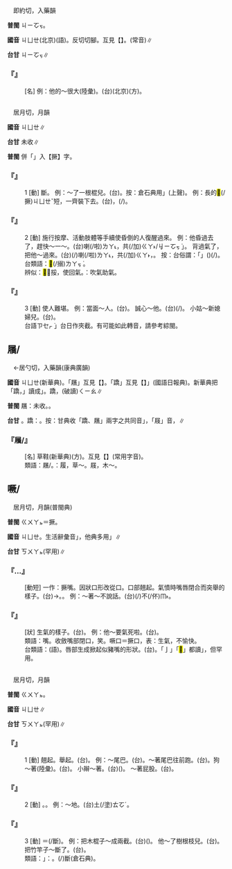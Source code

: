 
=={{ruby|爵|ㄐㄩㄝ}}==

　即約切，入藥韻{{ruby|＝|ㄐㄩㄝˊ}}

'''普閩''' <rt>ㄐㄧㆦㆶ</rt>。

'''國音''' <rt>ㄐㄩㄝ</rt>(北京)(語)。反切切腳。互見【{{ruby|爵|ㄐㄩㄝˊ}}】。(常音){{ruby|(文)|ㄐㄩㄝˊ}}∥

'''台甘''' <rt>ㄐㄧㆦㆶ</rt>∥

    

==='''『{{ruby|爵|ㄐㄩㄝ}}{{ruby|兒|ㄦ}}』'''===
: [名] 例：他的～很大(陸彙)。(台){{ruby|伊|ㄧ}}{{ruby|丌|ㆤ}}{{ruby|官|ㄍㄨㆩ}}{{ruby|爵|ㄐㄧㆦㆶ}}{{ruby|誠|ㄐㄧㆩˊ}}{{ruby|大|ㄉㄨㄚ˫}}(北京)(方)。
    

=={{ruby|<mark>&#xf945a;</mark>|ㄐㄩㄝ}}==

　居月切，月韻

'''國音''' <rt>ㄐㄩㄝ</rt>∥

'''台甘''' 未收∥

'''普閩''' 併「{{ruby|<mark>&#xf945a;</mark>|ㄐㄩㄝ}}」入【撅】字。

    

==='''『{{ruby|<mark>&#xf945a;</mark>|ㄐㄩㄝ}}』'''===
:1  [動] {{ruby|折|ㄓㄜˊ}}斷。 例：～了一根棍兒。(台){{ruby|( )|ㄅㄧㄚㆶ ͘}}{{ruby|一|ㄐㄧㆵ ͘}}{{ruby|下|·ㆤ˫}}{{ruby|遏|ㄚㆵ}}{{ruby|折|ㄐㄧㆷ ͘}}{{ruby|一|ㄐㄧㆵ ͘}}{{ruby|枝|ㄧㆵ}}{{ruby|棍|ㄍㄨㄣ˪}}{{ruby|仔|ㄚ}}。按：倉石典用{{ruby|「|ㄐㄩㄝˇ}}」(上聲)。 例：長的<mark>&#xf945a;</mark>(/撅)<rt>ㄐㄩㄝˇ</rt>短，一齊裝下去。(台){{ruby|長|ㄉㆭˊ}}{{ruby|丌|ㆤ}}{{ruby|遏|ㄚㆵ}}{{ruby|折|ㄐㄧㆷ ͘}}，{{ruby|做|ㄗㄨㆤ˪/ㄗㄜ˪}}{{ruby|夥|ㄏㆤˋ/ㄏㄨㆤˋ}}{{ruby|裝|ㄗㆭ}}(/{{ruby|貯|ㄉㆤˋ}}){{ruby|落|ㄌㄜㆷ ͘}}{{ruby|去|·ㄎㄧ˪}}。
    

==='''『{{ruby|<mark>&#xf945a;</mark>|ㄐㄩㄝ}}』'''===
:2  [動] 施行按摩、活動肢體等手續使昏倒的人復醒過來。 例：他昏過去了，趕快～一～。(台){{ruby|伊|ㄧ}}{{ruby|暈|ㄏㄨㄣ˫}}{{ruby|去|ㄎㄧ˪}}喇(/啦)<rt>ㄌㄚ˪</rt>，{{ruby|趕|ㄍㄨㆩˋ}}{{ruby|緊|ㄍㄧㄣˋ}}共(/加)<rt>ㄍㄚ˫</rt>{{ruby|掠|ㄌㄧㄚㆷ ͘}}{{ruby|掠|ㄌㄧㄚㆷ ͘}}{{ruby|搦|ㄌㄧㆦㆶ ͘}}{{ruby|搦|ㄌㄧㆦㆶ ͘}}/{{ruby|「|ㆢㄧㆦㆶ ͘}}<rt>ㆢㄧㆦㆶ ͘</rt>」{{ruby|咧|ㄌㆤ˪}}。 背過氣了，把他～過來。(台){{ruby|暈|ㄏㄨㄣ˫}}(/{{ruby|昏|ㄏㄨㄣ}}){{ruby|去|ㄎㄧ˪}}喇(/啦)<rt>ㄌㄚ˪</rt>，共(/加)<rt>ㄍㄚ˫</rt>{{ruby|伊|ㄧ}}{{ruby|掠|ㄌㄧㄚㆷ ͘}}{{ruby|痧|ㄙㄨㄚ}}{{ruby|筋|ㄍㄨㄣ/ㄍㄧㄣ}}，{{ruby|打|ㄆㄚㆷ}}{{ruby|捋|ㄌㄨㄚㆷ ͘}}{{ruby|付|ㄏㆦ˫}}{{ruby|伊|ㄧ}}{{ruby|醒|ㄘㆥˋ/ㄑㆪˋ}}。 按：台俗謂：「{{ruby|著|ㄉㄧㄜㆷ ͘}}{{ruby|痧|ㄙㄨㄚ}}」({{ruby|丌|ㆤ}}{{ruby|人|ㄌㄤˊ}}){{ruby|泄|ㄘㄨㄚㆷ}}{{ruby|尿|ㄌㄧㄜ˫}}{{ruby|著|ㄉㄧㄜㆷ}}(/{{ruby|都|ㄉㄜ˫}}){{ruby|好|ㄏㄜˋ}}。
:台類語：<mark>&#xffef1;</mark>(/搦)<rt>ㄌㄚㆶ ͘</rt>{{ruby|痧|ㄙㄨㄚ}}。
:
:辨似：<mark>&#xf945a;</mark>：挼，使回氣。{{ruby|吷|ㄒㄩㄝˋ}}：吹氣助氣。
:
    

==='''『{{ruby|<mark>&#xf945a;</mark>|ㄐㄩㄝ}}』'''===
:3  [動] 使人難堪。 例：當面～人。(台){{ruby|當|ㄉㆭ}}{{ruby|面|ㆠㄧㄣ˫}}{{ruby|夾|ㄎㆤㆷ}}{{ruby|截|ㄗㆤㆷ ͘}}{{ruby|人|·ㄌㄤˊ}}。 誠心～他。(台){{ruby|故|ㄍㆦ˪}}{{ruby|意|ㄧ˪}}{{ruby|<mark>&#xffa49;</mark>|ㆠㆤㆷ/ㆠㄨㆤㆷ ͘}}{{ruby|付|ㄏㆦ˫}}{{ruby|人|·ㄌㄤˊ}}{{ruby|無|ㆠㄜˊ}}{{ruby|面|ㆠㄧㄣ˫}}{{ruby|皮|ㄆㄨㆤˊ/ㄆㆤˊ}}(/{{ruby|漏|ㄌㄠ˪}}{{ruby|氣|ㄎㄨㄧ˪}})。 小姑～新媳婦兒。(台){{ruby|小|ㄒㄧㄜˋ}}{{ruby|姑|ㄍㆦ}}{{ruby|夾|ㄎㆤㆷ}}{{ruby|截|ㄗㆤㆷ ͘}}{{ruby|新|ㄒㄧㄣ}}{{ruby|婦|ㄅㄨ˫}}。
:台語{{ruby|「|ㄎㆤˋ}}<rt>ㄗㆤㆷ ͘</rt>」台日作夾截。有可能如此轉音，請參考綜閩。
:
    

==屩/{{ruby|蹻|ㄐㄩㄝ}}==

　←居勺切，入藥韻{{ruby|＝|ㄐㄩㄝˊ}}(康典廣韻)

'''國音''' <rt>ㄐㄩㄝ</rt>(新華典)。「屩」互見【{{ruby|屩|ㄐㄩㄝˊ}}】。「蹻」互見【{{ruby|蹻|ㄑㄧㄠ}}】{{ruby|「|ㄐㄧㄠˇ}}{{ruby|、|ㄐㄩㄝˊ}}」(國語日報典)。新華典把「蹻，{{ruby|屩|ㄐㄩㄝˊ}}」讀成{{ruby|「|ㄐㄩㄝ}}」。蹻，(破讀)<rt>ㄑㄧㄠ</rt>∥

'''普閩''' 屩：未收。{{ruby|蹻|ㄎㄧㄠ}}。

'''台甘''' {{ruby|(文)|ㄍㄧㆦㆶ}}{{ruby|、|ㄍㄧㆦㆶ ͘}}。蹻：{{ruby|(文)|ㄍㄧㄠˋ}}{{ruby|、|ㄍㄧㆦㆶ}}{{ruby|、|ㄎㄧㄠ}}。按：甘典收「蹻、屩」兩字之共同音{{ruby|「|ㄍㄧㆦㆶ}}」，「屐」音{{ruby|(文)|ㄍㄧㆦㆶ ͘}}{{ruby|(語)|ㄍㄧㄚㆷ ͘}}，{{ruby|木|ㆠㄚㆵ ͘}}{{ruby|屐|ㄍㄧㄚㆷ ͘}}∥

    

==='''『屩/{{ruby|蹻|ㄐㄩㄝ}}』'''===
: [名] 草鞋(新華典)(方)。互見【{{ruby|屩|ㄐㄩㄝˊ}}】(常用字音)。
:類語：屩/{{ruby|蹻|ㄐㄩㄝˊ}}。{{ruby|屨|ㄐㄩˋ}}：履，草～。屐，木～。
:
    

==噘/{{ruby|撅|ㄐㄩㄝ}}==

　居月切，月韻(普閩典)

'''普閩''' <rt>ㄍㄨㄚㆵ</rt>＝撅。

'''國音''' <rt>ㄐㄩㄝ</rt>。生活辭彙音{{ruby|「|ㄐㄩㄝˊ}}」，他典多用{{ruby|「|ㄐㄩㄝ}}」∥

'''台甘''' <rt>ㄎㄨㄚㆵ</rt>(罕用)∥

    

==='''『{{ruby|噘|ㄐㄩㄝ}}…{{ruby|嘴|ㄗㄨㄟˇ}}』'''===
: [動短] 一作：撅嘴。因狀口形改從口。口部翹起。氣憤時嘴唇閉合而突舉的樣子。(台){{ruby|閉|ㄅㄧ˪}}{{ruby|嘴|ㄘㄨㄧ˪}}→{{ruby|覕|ㆠㄧㆷ}}{{ruby|嘴|ㄘㄨㄧ˪}}。{{ruby|翹|ㄎㄧㄠ˪}}{{ruby|嘴|ㄘㄨㄧ˪}}。 例：～著～不說話。(台){{ruby|嘴|ㄘㄨㄧ˪}}{{ruby|格|ㄍㄧㆤㆶ}}{{ruby|翹|ㄎㄧㄠ˪}}{{ruby|翹|ㄎㄧㄠ˪}}(/{{ruby|嘟|ㄉㄨ˫}}{{ruby|嘟|ㄉㄨ˫}})不(/伓)<rt>ㆬ˫</rt>{{ruby|講|ㄍㆲˋ}}{{ruby|→|ㄍㆲ}}{{ruby|話|ㄨㆤ˫}}。
    

==='''『{{ruby|噘|ㄐㄩㄝ}}{{ruby|嘴|ㄗㄨㄟˇ}}{{ruby|兒|ㄦ}}』'''===
: [狀] 生氣的樣子。(台){{ruby|嘴|ㄘㄨㄧ˪}}{{ruby|仔|ㄚ}}{{ruby|翹|ㄎㄧㄠ˪}}{{ruby|翹|ㄎㄧㄠ˪}}。 例：他～要氣死啦。(台){{ruby|伊|ㄧ}}{{ruby|嘴|ㄘㄨㄧ˪}}{{ruby|仔|ㄚ}}{{ruby|翹|ㄎㄧㄠ˪}}{{ruby|翹|ㄎㄧㄠ˪}}{{ruby|活|ㄨㄚㆷ ͘}}{{ruby|<mark>&#xffa49;</mark>|ㆠㆤㆷ/ㆠㄨㆤㆷ ͘}}{{ruby|氣|ㄎㄧ˪}}{{ruby|死|·ㄒㄧˋ}}。
:類語：{{ruby|抿|ㄇㄧㄣˇ}}嘴。收斂嘴部閉口，笑。噘口＝撅口，表：生氣，不愉快。
:
:台類語：{{ruby|豬|ㄉㄨ/ㄉㄧ}}{{ruby|哥|ㄍㄜ}}{{ruby|撬|ㄍㄧㄠ˫}}(語)。唇部生成掀起似豬嘴的形狀。(台){{ruby|撠|ㄫㄧㄠㆷ}}{{ruby|嘴|ㄘㄨㄧ˪}}。「亅」「<mark>&#xf9cd3;</mark>」都讀{{ruby|「|ㄫㄧㄠㆷ}}」，但罕用。
:
    

=={{ruby|撅|ㄐㄩㄝ}}==

　居月切，月韻

'''普閩''' <rt>ㄍㄨㄚㆵ</rt>。

'''國音''' <rt>ㄐㄩㄝ</rt>∥

'''台甘''' <rt>ㄎㄨㄚㆵ</rt>(罕用)∥

    

==='''『{{ruby|撅|ㄐㄩㄝ}}』'''===
:1  [動] 翹起。舉起。(台){{ruby|翹|ㄎㄧㄠ˪}}{{ruby|起|·ㄎㄧˋ}}{{ruby|來|·ㄌㄞˊ}}。 例：～尾巴。(台){{ruby|一|ㄐㄧㆵ}}{{ruby|枝|ㄍㄧ}}{{ruby|尾|ㆠㆤˋ/ㆠㄨㆤˋ}}{{ruby|翹|ㄎㄧㄠ˪}}{{ruby|翹|ㄎㄧㄠ˪}}。～著尾巴往前跑。(台){{ruby|尾|ㆠㆤˋ/ㆠㄨㆤˋ}}{{ruby|仔|ㄚ}}{{ruby|翹|ㄎㄧㄠ˪}}{{ruby|翹|ㄎㄧㄠ˪}}{{ruby|一|ㄧㆵ}}{{ruby|直|ㄉㄧㆵ ͘}}{{ruby|走|ㄗㄠˋ}}。狗～著{{ruby|尾|ㄧˇ}}{{ruby|巴|·ㄅㄚ}}(陸彙)。(台){{ruby|狗|ㄍㄠˋ}}{{ruby|尾|ㆠㆤˋ/ㆠㄨㆤˋ}}{{ruby|翹|ㄎㄧㄠ˪}}{{ruby|翹|ㄎㄧㄠ˪}}。 小辮～著。(台){{ruby|頭|ㄊㄠˊ}}{{ruby|毛|ㄇㆦ/ㄇㆭˊ}}{{ruby|尾|ㆠㆤˋ/ㆠㄨㆤˋ}}{{ruby|仔|ㄚ}}({{ruby|辮|ㄅㆪ˫}}{{ruby|<mark>&#xffa42;</mark>|ㄍㄚㆷ}}){{ruby|翹|ㄎㄧㄠ˪}}{{ruby|翹|ㄎㄧㄠ˪}}。 ～著屁股。(台){{ruby|尻|ㄎㄚ}}{{ruby|川|ㄘㆭ}}{{ruby|斗|ㄉㄠˋ}}{{ruby|<mark>&#xf97bb;</mark>|ㄎㄧㄠ˪}}{{ruby|<mark>&#xf97bb;</mark>|ㄎㄧㄠ˪}}。
    

==='''『{{ruby|撅|ㄐㄩㄝ}}』'''===
:2  [動] {{ruby|掘|ㄐㄩㄝˊ}}。{{ruby|刨|ㄆㄠˊ}}。 例：～地。(台){{ruby|掘|ㄍㄨㆵ ͘}}土(/塗)<rt>ㄊㆦˊ</rt>。
    

==='''『{{ruby|撅|ㄐㄩㄝ}}』'''===
:3  [動] ＝{{ruby|<mark>&#xf945a;</mark>|ㄐㄩㄝ}}(/{{ruby|折|ㄓㄜˊ}}斷)。 例：把木棍子～成兩截。(台){{ruby|將|ㄐㄧㆲ}}({{ruby|一|ㄐㄧㆵ ͘}}{{ruby|枝|ㄍㄧ}}){{ruby|棍|ㄍㄨㄣ˪}}{{ruby|仔|ㄚ}}{{ruby|遏|ㄚㆵ}}{{ruby|做|ㄗㄨㆤ˪/ㄗㄜ˪}}{{ruby|兩|ㄋㆭ˫}}{{ruby|橛|ㄍㄨㆤㆷ ͘}}。 他～了樹根枝兒。(台){{ruby|伊|ㄧ}}{{ruby|遏|ㄚㆵ}}{{ruby|一|ㄐㄧㆵ ͘}}{{ruby|枝|ㄍㄧ}}{{ruby|樹|ㄑㄧㄨ˫}}{{ruby|絡|ㄌㆤ}}。 把竹竿子～斷了。(台){{ruby|竹|ㄉㄧㆤㆶ}}{{ruby|篙|ㄍㄜ}}{{ruby|遏|ㄚㆵ}}{{ruby|折|ㄐㄧㆷ ͘}}{{ruby|去|ㄎㄧ˪}}。
:類語：{{ruby|「|ㄐㄩㄝ}}」：{{ruby|折|ㄓㄜˊ}}{{ruby|折|ㄓㄜˊ}}。{{ruby|撅|ㄐㄩㄝˇ}}(/{{ruby|<mark>&#xf945a;</mark>|ㄐㄩㄝ}})斷(倉石典)。
:
    
